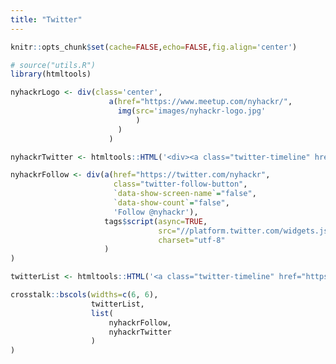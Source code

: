 ```yaml
---
title: "Twitter"
---
```


```r
knitr::opts_chunk$set(cache=FALSE,echo=FALSE,fig.align='center')
```

```r
# source("utils.R")
library(htmltools)
```

```r
nyhackrLogo <- div(class='center', 
                      a(href="https://www.meetup.com/nyhackr/", 
                        img(src='images/nyhackr-logo.jpg'
                            )
                        )
                      )
```

```r
nyhackrTwitter <- htmltools::HTML('<div><a class="twitter-timeline" href="https://twitter.com/nyhackr">Tweets by nyhackr</a><script async src="//platform.twitter.com/widgets.js" charset="utf-8"></script></div>')

nyhackrFollow <- div(a(href="https://twitter.com/nyhackr", 
                       class="twitter-follow-button", 
                       `data-show-screen-name`="false", 
                       `data-show-count`="false", 
                       'Follow @nyhackr'),
                     tags$script(async=TRUE, 
                                 src="//platform.twitter.com/widgets.js", 
                                 charset="utf-8"
                     )
)

twitterList <- htmltools::HTML('<a class="twitter-timeline" href="https://twitter.com/nyhackr/lists/rstats">A Twitter List by nyhackr</a> <script async src="//platform.twitter.com/widgets.js" charset="utf-8"></script>')
```


```r
crosstalk::bscols(widths=c(6, 6),
                  twitterList,
                  list(
                      nyhackrFollow,
                      nyhackrTwitter
                  )
)
```

